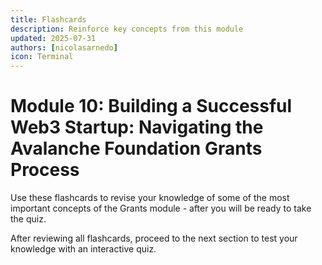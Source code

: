 ```yaml
---
title: Flashcards
description: Reinforce key concepts from this module
updated: 2025-07-31
authors: [nicolasarnedo]
icon: Terminal
---
```



# Module 10: Building a Successful Web3 Startup: Navigating the Avalanche Foundation Grants Process

Use these flashcards to revise your knowledge of some of the most important concepts of the Grants module - after you will be ready to take the quiz.

<Flashcard flashcardSetId="grants-process" quizUrl="/codebase-entrepreneur-academy/fundraising-finance/10-grants/07-quiz" />

<div className="mt-8 p-4 border border-border rounded-lg bg-muted/30">
    <p className="text-sm text-muted-foreground flex items-center gap-2">
        <HelpCircle className="h-4 w-4" />
        <span>After reviewing all flashcards, proceed to the next section to test your knowledge with an interactive quiz.</span>
    </p>
</div>


